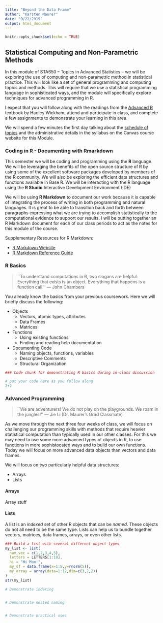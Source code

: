 ```yaml
---
title: "Beyond the Data Frame"
author: "Karsten Maurer"
date: "9/22/2019"
output: html_document
---
```


```r
knitr::opts_chunk$set(echo = TRUE)
```

## Statistical Computing and Non-Parametric Methods

In this module of STA650 -- Topics in Advanced Statistics -- we will be exploring the use of computing and non-parametric method in statistical practice. This will look like a set of general programming and computing topics and methods. This will require that we use a statistical programming language in sophisticated ways, and the module will specifically explore techniques for advanced programming in R. 

I expect that you will follow along with the readings from the [Advanced R](https://adv-r.hadley.nz/) textbook by Hadley Wickham, attend and participate in class, and complete a few assignments to demonstrate your learning in this area. 

We will spend a few minutes the first day talking about the [schedule of topics](https://docs.google.com/spreadsheets/d/1iE46coBqei20ML0fS3m-dPPWoNB8GNZm9MEM3bJs5EY/edit?usp=sharing) and the administrative details in the syllabus on the Canvas course website for this Module. 


### Coding in R - Documenting with Rmarkdown

This semester we will be coding and programming using the **R** language. We will be leveraging the benefits of the open source structure of R by using some of the excellent software packages developed by members of the R community. We will also be exploring the efficient data structures and functions available in Base R. We will be interacting with the R language using the **R Studio** Interactive Development Environment (IDE)

We will be using **R Markdown** to document our work because it is capable of integrating the process of writing in both programming and natural languages. It is great to be able to transition back and forth between paragraphs expressing what we are trying to accomplish statistically  to the computational evidence to support our results.  I will be putting together an R Markdown document for each of our class periods to act as the notes for this module of the course.

Supplementary Resources for R Markdown: 

- [R Markdown Website](https://rmarkdown.rstudio.com/)
- [R Markdown Reference Guide](https://www.rstudio.com/wp-content/uploads/2015/03/rmarkdown-reference.pdf)

### R Basics

>``To understand computations in R, two slogans are helpful: Everything that exists is an object. Everything that happens is a function call.''
  — John Chambers

You already know the basics from your previous coursework. Here we will briefly discuss the following:

- Objects
  + Vectors, atomic types, attributes
  + Data Frames
  + Matrices
- Functions
  + Using existing functions
  + Finding and reading help documentation
- Documenting Code
  + Naming objects, functions, variables
  + Descriptive Comments
  + Structural Organization

```r
### Code chunk for demonstrating R basics during in-class discussion

# put your code here as you follow along
2+2
```



### Advanced Programming

>``We are adventurers! We do not play on the playgrounds. We roam in the jungles!''
  — Jie Li (Dr. Maurer's Grad Classmate)

As we move through the next three four weeks of class, we will focus on challenging our programming skills with methods that require heavier statistical computation than typically used in our other classes. For this we may need to use some more advanced types of objects in R, to use functions in more sophistocated ways and to build our own functions. Today we will focus on more advanced data objects than vectors and data frames. 

We will focus on two particularly helpful data structures:

- Arrays
- Lists

#### Arrays

Array stuff

#### Lists

A list is an *indexed* set of other R objects that can be *named*. These objects do not all need to be the same type. Lists can help us to bundle together vectors, matrices, data frames, arrays, or even other lists.  

```r
### Build a list with several different object types
my_list <- list(
  num_vec = c(1,2,3,4,5),
  letters = LETTERS[1:10],
  hi = "Hi Mom!",
  my_df = data.frame(x=1:5,y=rnorm(5)),
  my_array = array(data=1:12,dim=c(3,2,2))
)
str(my_list)

# Demonstrate indexing


# Demonstrate nested naming


# Demonstrate practical uses
```


